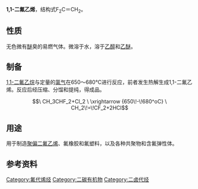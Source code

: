 {{chembox
| Reference = <ref name="BGIA GESTIS">{{GESTIS|ZVG=41220|CAS=75-38-7|Datum=10. Juli 2009}}</ref>
| Name = 1,1-二氟乙烯
| ImageFile = 1,1-difluoroethylene.svg
| ImageSize = 
| IUPACName = 1,1-Difluoroethylene
| OtherNames = 偏氟乙烯<br />偕二氟乙烯<br />氟利昂-1132a<br />R 1132a<br />VDF
| Section1 = {{Chembox Identifiers
|  Abbreviations = VDF
|  CASNo = 75-38-7
|   CASNo_Ref = {{cascite|correct|CAS}}
|  PubChem = 
|  ChemSpiderID = 13836545
|  SMILES = C=C(F)F
|  InChI = 1/C2H2F2/c1-2(3)4/h1H2
|  InChIKey = BQCIDUSAKPWEOX-UHFFFAOYAV
|  StdInChI = 1S/C2H2F2/c1-2(3)4/h1H2
|  StdInChIKey = BQCIDUSAKPWEOX-UHFFFAOYSA-N
 }}
|Section2={{Chembox Properties
| C = 2 | H = 2 | F = 2 
| Appearance = 无色极易燃气体，微有类似[[醚|醚]]的气味
| Density = 2.89 kg·m<sup>−3</sup> (0 °C，1 atm)<br />1.122 kg·l<sup>−1</sup>（液态，沸点）
| MeltingPt = -144 °C
| BoilingPt = -84 °C
| Solubility = 254 mg·l<sup>−1</sup>，25 °C<ref name="inchem">Inchem: [http://www.inchem.org/documents/sids/sids/VDFF2.pdf OECD SIDS]</ref>
| VaporPressure = 36.12 bar（20 °C）
 }}
|Section3={{Chembox Hazards
| EUClass = 易燃（'''F+'''）
| RPhrases = {{R12}}
| SPhrases = {{S7/9}}, {{S16}}
 }}
}}

'''1,1-二氟乙烯'''，结构式F<sub>2</sub>C＝CH<sub>2</sub>。

==性质==
无色微有[[醚|醚]]臭的易燃气体。微溶于水，溶于[[乙醇|乙醇]]和[[乙醚|乙醚]]。

==制备==
[[1,1-二氟乙烷|1,1-二氟乙烷]]与定量的[[氯气|氯气]]在650～680°C进行反应，前者发生热解生成1,1-二氟乙烯。反应后经压缩、分馏和提纯，得成品。
:<math>\ CH_3CHF_2+Cl_2 \ \xrightarrow {650\!-\!680^oC} \ CH_2\!=\!CF_2+2HCl</math>

==用途==
用于制造[[聚偏二氟乙烯|聚偏二氟乙烯]]、氟橡胶和氟塑料，以及各种共聚物和含氟弹性体。

==参考资料==
{{reflist}}

[[Category:氟代烯烃|Category:氟代烯烃]]
[[Category:二碳有机物|Category:二碳有机物]]
[[Category:二卤代烃|Category:二卤代烃]]